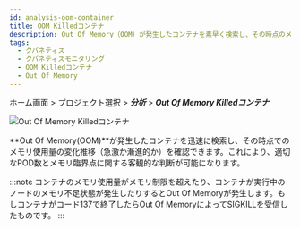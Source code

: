 ```yaml
---
id: analysis-oom-container
title: OOM Killedコンテナ
description: Out Of Memory（OOM）が発生したコンテナを素早く検索し、その時点のメモリ使用量の変化推移を確認できます。
tags:
  - クバネティス
  - クバネティスモニタリング
  - OOM Killedコンテナ
  - Out Of Memory
---
```


ホーム画面 > プロジェクト選択 > **_分析_** > **_Out Of Memory Killedコンテナ_**

![Out Of Memory Killedコンテナ](https://img.whatap.io/media/images/whatap_kubernetes_analysis_oom_container.png)

**Out Of Memory(OOM)**が発生したコンテナを迅速に検索し、その時点でのメモリ使用量の変化推移（急激か漸進的か）を確認できます。これにより、適切なPOD数とメモリ臨界点に関する客観的な判断が可能になります。

:::note
コンテナのメモリ使用量がメモリ制限を超えたり、コンテナが実行中のノードのメモリ不足状態が発生したりするとOut Of Memoryが発生します。もしコンテナがコード137で終了したらOut Of MemoryによってSIGKILLを受信したものです。
:::
